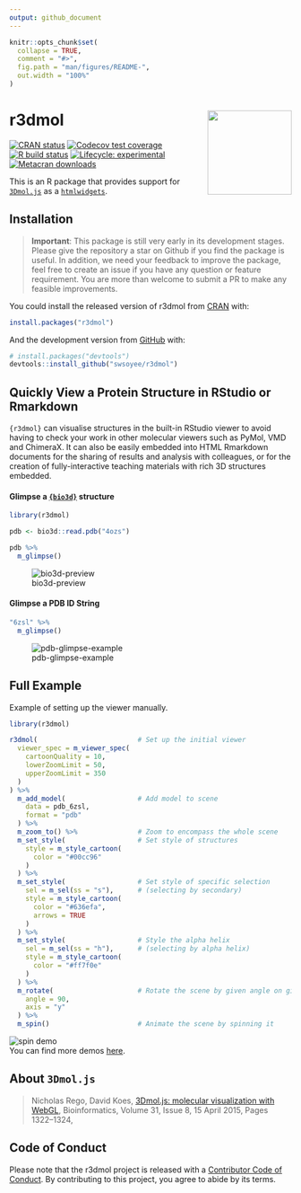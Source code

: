 ```yaml
---
output: github_document
---
```


<!-- README.md is generated from README.Rmd. Please edit that file -->

```r
knitr::opts_chunk$set(
  collapse = TRUE,
  comment = "#>",
  fig.path = "man/figures/README-",
  out.width = "100%"
)
```

# r3dmol <img src="man/figures/logo.png" align="right" height = 150/>

<!-- badges: start -->
[![CRAN status](https://www.r-pkg.org/badges/version/r3dmol)](https://CRAN.R-project.org/package=r3dmol)
[![Codecov test coverage](https://codecov.io/gh/swsoyee/r3dmol/branch/master/graph/badge.svg)](https://codecov.io/gh/swsoyee/r3dmol?branch=master)
[![R build status](https://github.com/swsoyee/r3dmol/workflows/R-CMD-check/badge.svg)](https://github.com/swsoyee/r3dmol/actions)
[![Lifecycle: experimental](https://img.shields.io/badge/lifecycle-experimental-orange.svg)](https://www.tidyverse.org/lifecycle/#experimental)
[![Metacran downloads](https://cranlogs.r-pkg.org/badges/grand-total/r3dmol)](https://cran.r-project.org/package=r3dmol)
<!-- badges: end -->

This is an R package that provides support for [`3Dmol.js`](https://3dmol.csb.pitt.edu/index.html) as a [`htmlwidgets`](https://www.htmlwidgets.org/).

## Installation

> **Important**: This package is still very early in its development stages. Please give the repository a star on Github if you find the package is useful. In addition, we need your feedback to improve the package, feel free to create an issue if you have any question or feature requirement. You are more than welcome to submit a PR to make any feasible improvements.

You could install the released version of r3dmol from [CRAN](https://CRAN.R-project.org) with:

``` r
install.packages("r3dmol")
```

And the development version from [GitHub](https://github.com/) with:

``` r
# install.packages("devtools")
devtools::install_github("swsoyee/r3dmol")
```
## Quickly View a Protein Structure in RStudio or Rmarkdown
`{r3dmol}` can visualise structures in the built-in RStudio viewer to avoid 
having to check your work in other molecular viewers such as PyMol, VMD and 
ChimeraX. It can also be easily embedded into HTML Rmarkdown documents for the 
sharing of results and analysis with colleagues, or for the creation of 
fully-interactive teaching materials with rich 3D structures embedded.

#### Glimpse a [`{bio3d}`](http://thegrantlab.org/bio3d/) structure
```r
library(r3dmol)

pdb <- bio3d::read.pdb("4ozs")

pdb %>% 
  m_glimpse()

```

![bio3d-preview](man/figures/bio3d-preview.png)

#### Glimpse a PDB ID String
```r

"6zsl" %>% 
  m_glimpse()
```

![pdb-glimpse-example](man/figures/pdb_glimpse.png)

## Full Example

Example of setting up the viewer manually.

```r
library(r3dmol)

r3dmol(                         # Set up the initial viewer
  viewer_spec = m_viewer_spec(
    cartoonQuality = 10,
    lowerZoomLimit = 50,
    upperZoomLimit = 350
  )
) %>%
  m_add_model(                  # Add model to scene
    data = pdb_6zsl,
    format = "pdb"
  ) %>%
  m_zoom_to() %>%               # Zoom to encompass the whole scene
  m_set_style(                  # Set style of structures
    style = m_style_cartoon(
      color = "#00cc96"
    )
  ) %>%
  m_set_style(                  # Set style of specific selection
    sel = m_sel(ss = "s"),      # (selecting by secondary)
    style = m_style_cartoon(
      color = "#636efa",
      arrows = TRUE
    )
  ) %>%
  m_set_style(                  # Style the alpha helix
    sel = m_sel(ss = "h"),      # (selecting by alpha helix)
    style = m_style_cartoon(
      color = "#ff7f0e"
    )
  ) %>%
  m_rotate(                     # Rotate the scene by given angle on given axis
    angle = 90,
    axis = "y"
  ) %>%
  m_spin()                      # Animate the scene by spinning it
```
![spin demo](man/figures/spin_demo.gif)  
You can find more demos [here](https://swsoyee.github.io/r3dmol/articles/r3dmol.html).

## About `3Dmol.js`

> Nicholas Rego, David Koes, [3Dmol.js: molecular visualization with WebGL](https://academic.oup.com/bioinformatics/article/31/8/1322/213186), Bioinformatics, Volume 31, Issue 8, 15 April 2015, Pages 1322–1324,

## Code of Conduct

Please note that the r3dmol project is released with a [Contributor Code of Conduct](https://contributor-covenant.org/version/2/0/CODE_OF_CONDUCT.html). By contributing to this project, you agree to abide by its terms.
